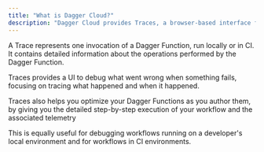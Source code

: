 ```yaml
---
title: "What is Dagger Cloud?"
description: "Dagger Cloud provides Traces, a browser-based interface focused on tracing and debugging Dagger Functions"
---
```


A Trace represents one invocation of a Dagger Function, run locally or in CI. It contains detailed information about the operations performed by the Dagger Function.

Traces provides a UI to debug what went wrong when something fails, focusing on tracing what happened and when it happened.

Traces also helps you optimize your Dagger Functions as you author them, by giving you the detailed step-by-step execution of your workflow and the associated telemetry

This is equally useful for debugging workflows running on a developer's local environment and for workflows in CI environments.

